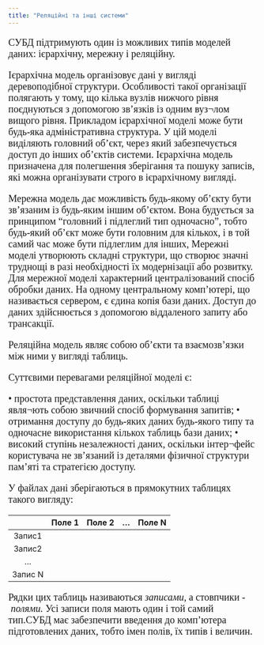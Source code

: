 ```yaml
---
title: "Реляційні та інші системи"
---
```


::: {#div1 style="font-family: serif; font-size: 20px;"}
СУБД підтримують один із можливих типів моделей даних: ієрархічну, мережну і реляційну.

Ієрархічна модель організовує дані у вигляді деревоподібної структури. Особливості такої організації полягають у тому, що кілька вузлів нижчого рівня поєднуються з допомогою зв'язків із одним вуз¬лом вищого рівня. Прикладом ієрархічної моделі може бути будь-яка адміністративна структура. У цій моделі виділяють головний об'єкт, через який забезпечується доступ до інших об'єктів системи. Ієрархічна модель призначена для полегшення зберігання та пошуку записів, які можна організувати строго в ієрархічному вигляді.

Мережна модель дає можливість будь-якому об'єкту бути зв'язаним із будь-яким іншим об'єктом. Вона будується за принципом "головний і підлеглий тип одночасно", тобто будь-який об'єкт може бути головним для кількох, і в той самий час може бути підлеглим для інших, Мережні моделі утворюють складні структури, що створює значні труднощі в разі необхідності їх модернізації або розвитку. Для мережної моделі характерний централізований спосіб обробки даних. На одному центральному комп'ютері, що називається сервером, є єдина копія бази даних. Доступ до даних здійснюється з допомогою віддаленого запиту або трансакції.

Реляційна модель являє собою об'єкти та взаємозв'язки між ними у вигляді таблиць.

Суттєвими перевагами реляційної моделі є:

• простота представлення даних, оскільки таблиці явля¬ють собою звичний спосіб формування запитів; • отримання доступу до будь-яких даних будь-якого типу та одночасне використання кількох таблиць бази даних; • високий ступінь незалежності даних, оскільки інтер¬фейс користувача не зв'язаний із деталями фізичної структури пам'яті та стратегією доступу.

У файлах дані зберігаються в прямокутних таблицях такого вигляду:
:::

|         | Поле 1 | Поле 2 | ... | Поле N |
|:-------:|:------:|:------:|:---:|:------:|
| Запис1  |        |        |     |        |
| Запис2  |        |        |     |        |
|   ...   |        |        |     |        |
| Запис N |        |        |     |        |

::: {#div2 style="font-family: serif; font-size: 20px;"}
Рядки цих таблиць називаються *записами,* а стовпчики - *по­лями.* Усі записи поля мають один і той самий тип.СУБД має забезпечити введення до комп'ютера підготовлених даних, тобто імен полів, їх типів і величин.
:::
